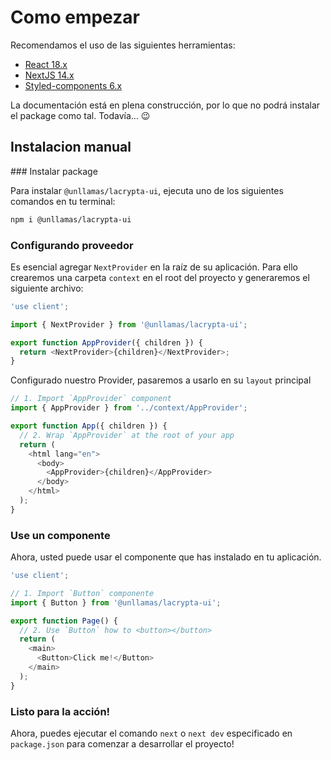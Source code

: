 
# Como empezar

Recomendamos el uso de las siguientes herramientas:

- [React 18.x](https://react.dev/)
- [NextJS 14.x](https://nextjs.org/)
- [Styled-components 6.x](https://styled-components.com/)

<Callout type="warning">
  La documentación está en plena construcción, por lo que no podrá instalar el
  package como tal. Todavía... 😉
</Callout>

## Instalacion manual

<Steps>
### Instalar package

Para instalar `@unllamas/lacrypta-ui`, ejecuta uno de los siguientes comandos en tu terminal:

```sh copy npm2yarn
npm i @unllamas/lacrypta-ui
```

### Configurando proveedor

Es esencial agregar `NextProvider` en la raíz de su aplicación. Para ello crearemos una carpeta `context` en el root del proyecto y generaremos el siguiente archivo:

```js showLineNumbers copy filename="context/AppProvider.tsx"
'use client';

import { NextProvider } from '@unllamas/lacrypta-ui';

export function AppProvider({ children }) {
  return <NextProvider>{children}</NextProvider>;
}
```

Configurado nuestro Provider, pasaremos a usarlo en su `layout` principal

```js showLineNumbers copy {2,9} filename="app/layout.tsx"
// 1. Import `AppProvider` component
import { AppProvider } from '../context/AppProvider';

export function App({ children }) {
  // 2. Wrap `AppProvider` at the root of your app
  return (
    <html lang="en">
      <body>
        <AppProvider>{children}</AppProvider>
      </body>
    </html>
  );
}
```

### Use un componente

Ahora, usted puede usar el componente que has instalado en tu aplicación.

```js showLineNumbers copy {4, 10} filename="app/page.tsx"
'use client';

// 1. Import `Button` componente
import { Button } from '@unllamas/lacrypta-ui';

export function Page() {
  // 2. Use `Button` how to <button></button>
  return (
    <main>
      <Button>Click me!</Button>
    </main>
  );
}
```

### Listo para la acción!

Ahora, puedes ejecutar el comando `next` o `next dev` especificado en `package.json` para comenzar a desarrollar el proyecto!

</Steps>
